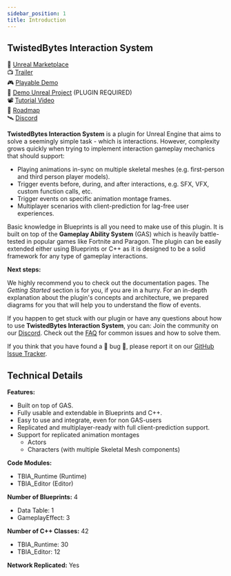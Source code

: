 ```yaml
---
sidebar_position: 1
title: Introduction
---
```


## TwistedBytes Interaction System
🛒 [Unreal Marketplace](https://www.unrealengine.com/marketplace/en-US/product/fd69a887e4894a61b05809916c9ec2b2) <br/>
📺 [Trailer](https://youtu.be/6LumTyC_160) <br/>
🎮 [Playable Demo](https://drive.google.com/drive/folders/12lCDG6TGoBTreHeardwIId3YxiQYlmP7?usp=sharing) <br/>
🔌 [Demo Unreal Project](https://drive.google.com/drive/folders/1I7TXOPM-9tHABdhWqy58TAR6-lenSy1E?usp=sharing) (PLUGIN REQUIRED) <br/>
📽 [Tutorial Video](https://www.youtube.com/watch?v=sZjdo1ueH-0) <br/>
📆 [Roadmap](https://twistedbytes-net.github.io/TBIA-Documentation/roadmap) <br/>
🛰 [Discord](https://discord.twistedbytes.net) <br/>

**TwistedBytes Interaction System** is a plugin for Unreal Engine that aims to solve a seemingly simple task - which is interactions. However, complexity grows
quickly when trying to implement interaction gameplay mechanics that should support:

- Playing animations in-sync on multiple skeletal meshes (e.g. first-person and third person player models).
- Trigger events before, during, and after interactions, e.g. SFX, VFX, custom function calls, etc.
- Trigger events on specific animation montage frames.
- Multiplayer scenarios with client-prediction for lag-free user experiences.

Basic knowledge in Blueprints is all you need to make use of this plugin. It is built on top of the **Gameplay Ability System** (GAS) which is heavily
battle-tested in popular games like Fortnite and Paragon. The plugin can be easily extended either using Blueprints or C++ as it is designed to be a solid
framework for any type of gameplay interactions.

**Next steps:**

We highly recommend you to check out the documentation pages. The *Getting Started* section is for you, if you are in a
hurry. For an in-depth explanation about the plugin's concepts and architecture, we prepared diagrams for you that will help you to understand the flow of
events.

If you happen to get stuck with our plugin or have any questions about how to use **TwistedBytes Interaction System**, you can:
Join the community on our [Discord](https://discord.twistedbytes.net).
Check out the [FAQ](https://twistedbytes-net.github.io/TBIA-Documentation/docs/faq/) for common issues and how to solve them.

If you think that you have found a 🐞 bug 🐞, please report it on our [GitHub Issue Tracker](https://github.com/twistedbytes-net/TBIA-Documentation/issues).

## Technical Details

**Features:**

- Built on top of GAS.
- Fully usable and extendable in Blueprints and C++.
- Easy to use and integrate, even for non GAS-users
- Replicated and multiplayer-ready with full client-prediction support.
- Support for replicated animation montages
  - Actors
  - Characters (with multiple Skeletal Mesh components)

**Code Modules:**
- TBIA_Runtime (Runtime)
- TBIA_Editor (Editor)

**Number of Blueprints:** 4
- Data Table: 1
- GameplayEffect: 3

**Number of C++ Classes:** 42
- TBIA_Runtime: 30
- TBIA_Editor: 12

**Network Replicated:** Yes
